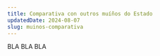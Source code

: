 ---
title: Comparativa con outros muíños do Estado
updatedDate: 2024-08-07
slug: muinos-comparativa
---

BLA BLA BLA
